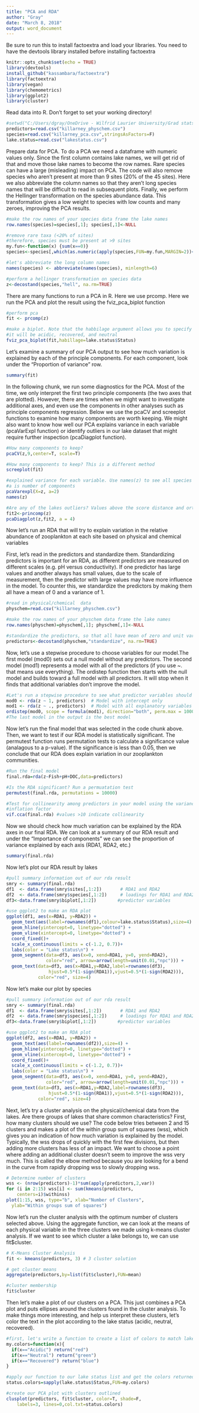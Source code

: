 ```yaml
---
title: "PCA and RDA"
author: "Gray"
date: "March 8, 2018"
output: word_document
---
```


Be sure to run this to install factoextra and load your libraries. You need to have the devtools library installed before installing factoextra
```r
knitr::opts_chunk$set(echo = TRUE)
library(devtools)
install_github("kassambara/factoextra")
library(factoextra)
library(vegan)
library(chemometrics)
library(ggplot2)
library(cluster)
```

Read data into R. Don't forget to set your working directory!
```r
#setwd("C:/Users/dgray/OneDrive - Wilfrid Laurier University/Grad stats/Homework/")
predictors=read.csv("killarney_physchem.csv")
species=read.csv("killarney_pca.csv",stringsAsFactors=F)
lake.status=read.csv("lakestatus.csv")
```

Prepare data for PCA. To do a PCA we need a dataframe with numeric values only. Since the first column contains lake names, we will get rid of that and move those lake names to become the row names. Rare species can have a large (misleading) impact on PCA. The code will also remove species who aren't present at more than 9 sites (20% of the 45 sites). Here we also abbreviate the column names so that they aren't long species names that will be difficult to read in subsequent plots. Finally, we perform the Hellinger transformation on the species abundance data. This transformation gives a low weight to species with low counts and many zeroes, improving the PCA results.
```r
#make the row names of your species data frame the lake names
row.names(species)=species[,1]; species[,1]<-NULL

#remove rare taxa (<20% of sites)
#therefore, species must be present at >9 sites
my.fun<-function(x) {sum(x==0)}
species<-species[,which(as.numeric(apply(species,FUN=my.fun,MARGIN=2))<36)] 

#let's abbreviate the long column names
names(species) <- abbreviate(names(species), minlength=6)

#perform a hellinger transformation on species data
z<-decostand(species,"hell", na.rm=TRUE)
```


There are many functions to run a PCA in R. Here we use prcomp. Here we run the PCA and plot the result using the fviz_pca_biplot function
```r
#perform pca
fit <- prcomp(z)

#make a biplot. Note that the habbilage argument allows you to specify groups, in this case
#it will be acidic, recovered, and neutral
fviz_pca_biplot(fit,habillage=lake.status$Status)
```

Let's examine a summary of our PCA output to see how much variation is explained by each of the principle components. For each component, look under the "Proportion of variance" row. 
```r
summary(fit)
```




In the following chunk, we run some diagnostics for the PCA. Most of the time, we only interpret the first two principle components (the two axes that are plotted). However, there are times when we might want to investigate additional axes, and even use the components in other analyses such as principle components regression. Below we use the pcaCV and screeplot functions to examine how many components are worth keeping. We might also want to know how well our PCA explains variance in each variable (pcaVarExpl function) or identify outliers in our lake dataset that might require further inspection (pcaDiagplot function).
```r
#How many components to keep?
pcaCV(z,9,center=T, scale=T)

#How many components to keep? This is a different method
screeplot(fit)

#explained variance for each variable. Use names(z) to see all species names
#a is number of components
pcaVarexpl(X=z, a=2)
names(z)

#Are any of the lakes outliers? Values above the score distance and orthogonal distance should be checked 
fit2<-princomp(z)
pcaDiagplot(z,fit2, a = 4)
```


Now let's run an RDA that will try to explain variation in the relative abundance of zooplankton at each site based on physical and chemical variables

First, let's read in the predictors and standardize them. Standardizing predictors is important for an RDA, as different predictors are measured on different scales (e.g. pH versus conductivity). If one predictor has large values and another always has small values, due to the scale of measurement, then the predictor with large values may have more influence in the model. To counter this, we standardize the predictors by making them all have a mean of 0 and a variance of 1. 
```r
#read in physical/chemical  data
physchem=read.csv("killarney_physchem.csv")

#make the row names of your physchem data frame the lake names
row.names(physchem)=physchem[,1]; physchem[,1]<-NULL

#standardize the predictors, so that all have mean of zero and unit variance
predictors<-decostand(physchem,"standardize", na.rm=TRUE)
```


Now, let's use a stepwise procedure to choose variables for our model.The first model (mod0) sets out a null model without any predictors. The second model (mod1) represents a model with all of the predictors (if you use ~. that means use everything). The ordistep function then starts with the null model and builds toward a full model with all predictors. It will stop when it finds that additional variables don't improve the model. 
```r
#Let's run a stepwise procedure to see what predictor variables should remain in the RDA
mod0 <- rda(z ~ 1, predictors)  # Model with intercept only
mod1 <- rda(z ~ ., predictors)  # Model with all explanatory variables
ordistep(mod0, scope = formula(mod1), direction="both", perm.max = 10000)
#The last model in the output is the best model
```

Now let's run the final model that was selected in the code chunk above. Then, we want to test if our RDA model is statistically significant. The permutest function runs permutation tests to calculate a significance value (analagous to a p-value). If the significance is less than 0.05, then we conclude that our RDA does explain variation in our zooplankton communities.   
```r
#Run the final model
final.rda=rda(z~Fish+pH+DOC,data=predictors)

#Is the RDA significant? Run a permuatation test
permutest(final.rda, permutations = 10000)

#Test for collinearity among predictors in your model using the variance 
#inflation factor
vif.cca(final.rda) #values >10 indicate collinearity
```

Now we should check how much variation can be explained by the RDA axes in our final RDA. We can look at a summary of our RDA result and under the "Importance of components" we can see the proportion of variance explained by each axis (RDA1, RDA2, etc.)

```r
summary(final.rda)
```


Now let's plot our RDA result by lakes
```r
#pull summary information out of our rda result
smry <- summary(final.rda)
df1  <- data.frame(smry$sites[,1:2])       # RDA1 and RDA2
df2  <- data.frame(smry$species[,1:2])     # loadings for RDA1 and RDA2
df3<-data.frame(smry$biplot[,1:2])        #predictor variables

#use ggplot2 to make an RDA plot
ggplot(df1, aes(x=RDA1, y=RDA2)) + 
  geom_text(aes(label=rownames(df1),colour=lake.status$Status),size=4) +
  geom_hline(yintercept=0, linetype="dotted") +
  geom_vline(xintercept=0, linetype="dotted") +
  coord_fixed()+
  scale_x_continuous(limits = c(-1.2, 0.7))+
  labs(color = "Lake status\n") +
  geom_segment(data=df3, aes(x=0, xend=RDA1, y=0, yend=RDA2), 
               color="red", arrow=arrow(length=unit(0.01,"npc"))) +
  geom_text(data=df3, aes(x=RDA1,y=RDA2,label=rownames(df3),
                hjust=0.5*(1-sign(RDA1)),vjust=0.5*(1-sign(RDA2))), 
            color="red", size=4)
```

Now let's make our plot by species
```r
#pull summary information out of our rda result
smry <- summary(final.rda)
df1  <- data.frame(smry$sites[,1:2])       # RDA1 and RDA2
df2  <- data.frame(smry$species[,1:2])     # loadings for RDA1 and RDA2
df3<-data.frame(smry$biplot[,1:2])        #predictor variables

#use ggplot2 to make an RDA plot
ggplot(df2, aes(x=RDA1, y=RDA2)) + 
  geom_text(aes(label=rownames(df2)),size=4) +
  geom_hline(yintercept=0, linetype="dotted") +
  geom_vline(xintercept=0, linetype="dotted") +
  coord_fixed()+
  scale_x_continuous(limits = c(-1.2, 0.7))+
  labs(color = "Lake status\n") +
  geom_segment(data=df3, aes(x=0, xend=RDA1, y=0, yend=RDA2), 
               color="red", arrow=arrow(length=unit(0.01,"npc"))) +
  geom_text(data=df3, aes(x=RDA1,y=RDA2,label=rownames(df3),
                hjust=0.5*(1-sign(RDA1)),vjust=0.5*(1-sign(RDA2))), 
            color="red", size=4)
```



Next, let's try a cluster analysis on the physical/chemical data from the lakes. Are there groups of lakes that share common characteristics? First, how many clusters should we use? The code below tries between 2 and 15 clusters and makes a plot of the within group sum of squares (wss), which gives you an indication of how much variation is explained by the model. Typically, the wss drops of quickly with the first few divisions, but then adding more clusters has less of an impact. We want to choose a point where adding an additional cluster doesn't seem to improve the wss very much. This is called the elbow method because you are looking for a bend in the curve from rapidly dropping wss to slowly dropping wss.
```r
# Determine number of clusters
wss <- (nrow(predictors)-1)*sum(apply(predictors,2,var))
for (i in 2:15) wss[i] <- sum(kmeans(predictors, 
  	centers=i)$withinss)
plot(1:15, wss, type="b", xlab="Number of Clusters",
  ylab="Within groups sum of squares")
```

Now let's run the cluster analysis with the optimum number of clusters selected above. Using the aggregate function, we can look at the means of each physical variable in the three clusters we made using k-means cluster analysis. If we want to see which cluster a lake belongs to, we can use fit$cluster.
```r
# K-Means Cluster Analysis
fit <- kmeans(predictors, 3) # 3 cluster solution

# get cluster means 
aggregate(predictors,by=list(fit$cluster),FUN=mean)

#cluster membership
fit$cluster
```

Then let's make a plot of our clusters on a PCA. This just combines a PCA plot and puts ellipses around the clusters found in the cluster analysis. To make things more interesting, and help us interpret these clusters, let's color the text in the plot according to the lake status (acidic, neutral, recovered).
```r

#first, let's write a function to create a list of colors to match lake status
my.colors=function(x){
  if(x=="Acidic") return("red")
  if(x=="Neutral") return("green")
  if(x=="Recovered") return("blue")
}

#apply our function to our lake status list and get the colors returned
status.colors=sapply(lake.status$Status,FUN=my.colors)

#create our PCA plot with clusters outlined
clusplot(predictors, fit$cluster, color=T, shade=F, 
  	labels=3, lines=0,col.txt=status.colors)
```

